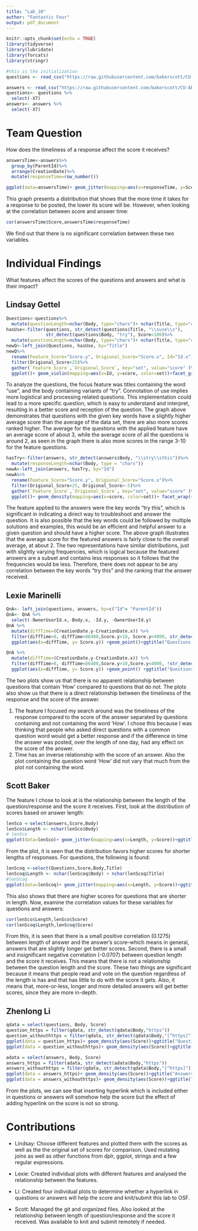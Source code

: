 ```yaml
---
title: "Lab_10"
author: "Fantastic Four"
output: pdf_document
---
```


```r
knitr::opts_chunk$set(echo = TRUE)
library(tidyverse)
library(lubridate)
library(forcats)
library(stringr)
```

```r
#this is the initialization
questions <- read_csv("https://raw.githubusercontent.com/bakerscott/CU-APPM2720/master/m4/Lab10/Questions_trunc.csv")

answers <- read_csv("https://raw.githubusercontent.com/bakerscott/CU-APPM2720/master/m4/Lab10/Answers_trunc.csv")
questions<- questions %>%
  select(-X7)
answers<- answers %>%
  select(-X7)
```

# Team Question
How does the timeliness of a response affect the score it receives?
```r
answersTime<-answers%>%
  group_by(ParentId)%>%
  arrange(CreationDate)%>%
  mutate(responseTime=row_number())

ggplot(data=answersTime)+ geom_jitter(mapping=aes(x=responseTime, y=Score))+ggtitle("Distribution of response time and score of the answer")+xlab("Response time")+ylab("Score")
```
This graph presents a distribution that shows that the more time it takes for a response to be posted, the lower its score will be. However, when looking at the correlation between score and answer time:
```r
cor(answersTime$Score,answersTime$responseTime)
```
We find out that there is no significant correlation between these two variables.


# Individual Findings
What features affect the scores of the questions and answers and what is their impact?

## Lindsay Gettel
```r
Questions<-questions%>%
  mutate(questionLength=nchar(Body, type="chars")+ nchar(Title, type="chars"))
hasUse<-filter(questions, str_detect(questions$Title, "\\suse\\s"),
               str_detect(questions$Body, "try"), Score<100)%>%
  mutate(questionLength=nchar(Body, type="chars")+ nchar(Title, type="chars"))
newQ<-left_join(Questions, hasUse, by="Title")
newQ%>%
  rename(Feature_Score="Score.y", Origional_Score="Score.x", Id="Id.x")%>%
  filter(Origional_Score<25)%>%
  gather(`Feature_Score`,`Origional_Score`, key="set", value="score" )%>%
  ggplot()+ geom_violin(mapping=aes(x=Id, y=score, color=set))+facet_grid(~set)+ ggtitle("Scores for questions containing \"use\" and \"try\" and origional scores")
```
To analyze the questions, the focus feature was titles containing the word "use", and the body containing variants of "try". Connotation of use implies more logistical and processing related questions. This implementation could lead to a more specific question, which is easy to understand and interpret, resulting in a better score and reception of the question.
The graph above demonstrates that questions with the given key words have a slightly higher average score than the average of the data set, there are also more scores ranked higher. The average for the questions with the applied feature have an average score of about 3, while the average score of all the questions is around 2, as seen in the graph there is also more scores in the range 3-10 for the feature questions.
```r
hasTry<-filter(answers, str_detect(answers$Body, "\\stry\\sthis"))%>%
  mutate(responseLength=nchar(Body, type = "chars"))
newA<-left_join(answers, hasTry, by="Id")
newA%>%
  rename(Feature_Score="Score.y", Origional_Score="Score.x")%>%
  filter(Origional_Score<25, Origional_Score>-5)%>%
  gather(`Feature_Score`,`Origional_Score`, key="set", value="score" )%>%
  ggplot()+ geom_density(mapping=aes(x=score, color=set))+ facet_wrap(~set)+ ggtitle("Scores for answers containing \"try this\" and all other responses")
```
The feature applied to the answers were the key words "try this", which is significant in indicating a direct way to troubleshoot and answer the question. It is also possible that the key words could be followed by multiple solutions and examples, this would be an efficient and helpful answer to a given question and should have a higher score.
The above graph illustrates that the average score for the featured answers is fairly close to the overall average, at about 2. The two representations have similar distributions, just with slightly varying frequencies, which is logical because the featured answers are a subset and contains less responses so it follows that the frequencies would be less. Therefore, there does not appear to be any correlation between the key words "try this" and the ranking that the answer received.

## Lexie Marinelli
```r
QnA<- left_join(questions, answers, by=c("Id"= "ParentId"))
QnA<- QnA %>%
  select(-OwnerUserId.x,-Body.x, -Id.y, -OwnerUserId.y)
QnA %>%
  mutate(diffTime=(CreationDate.y-CreationDate.x)) %>%
  filter(diffTime>0, diffTime<86400,Score.y>10, Score.y<4000, str_detect(QnA$Title, "[Hh]ow")) %>%
  ggplot(aes(x=diffTime, y= Score.y)) +geom_point()+ggtitle("Questions with 'How'") + xlab("Length of time until response (sec)") + ylab("Score of Response")

QnA %>%
  mutate(diffTime=(CreationDate.y-CreationDate.x)) %>%
  filter(diffTime>0, diffTime<86400,Score.y>10,Score.y<4000, !str_detect(QnA$Title, "[Hh]ow")) %>%
  ggplot(aes(x=diffTime, y= Score.y)) +geom_point() +ggtitle("Questions without 'How'") + xlab("Length of time until response (sec)") + ylab("Score of Response")
```
The two plots show us that there is no apparent relationship between questions that contain 'How' compared to questions that do not. The plots also show us that there is a direct relationship between the timeliness of the response and the score of the answer.

1. The feature I focused my search around was the timeliness of the response compared to the score of the answer separated by questions containing and not containing the word 'How'. I chose this because I was thinking that people who asked direct questions with a common question word would get a better response and if the difference in time the answer was posted, over the length of one day, had any effect on the score of the answer.
2. Time has an inverse relationship with the score of an answer. Also the plot containing the question word 'How' did not vary that much from the plot not containing the word.

## Scott Baker
The feature I chose to look at is the relationship between the length of the question/response and the score it receives. First, look at the distribution of scores based on answer length:

```r
lenSco <-select(answers,Score,Body)
lenSco$Length <- nchar(lenSco$Body)
# lenSco
ggplot(data=lenSco)+ geom_jitter(mapping=aes(x=Length, y=Score))+ggtitle("Distribution of Scores depending on length of answer")+xlab("Length")+ylab("Score")
```

From the plot, it is seen that the distribution favors higher scores for shorter lengths of responses. For questions, the following is found:


```r
lenScoq <-select(Questions,Score,Body,Title)
lenScoq$Length <- nchar(lenScoq$Body) + nchar(lenScoq$Title)
#lenScoq
ggplot(data=lenScoq)+ geom_jitter(mapping=aes(x=Length, y=Score))+ggtitle("Distribution of Scores depending on length of question")+xlab("Length")+ylab("Score")
```

This also shows that there are higher scores for questions that are shorter in length. Now, examine the correlation values for these variables for questions and answers:

```r
cor(lenSco$Length,lenSco$Score)
cor(lenScoq$Length,lenScoq$Score)
```

From this, it is seen that there is a small positive correlation (0.1275) between length of answer and the answer's score--which means in general, answers that are slightly longer get better scores. Second, there is a small and insignificant negative correlation (-0.0707) between question length and the score it receives. This means that there is not a relationship between the question length and the score. These two things are significant because it means that people read and vote on the question regardless of the length is has and that has little to do with the score it gets. Also, it means that, more-or-less, longer and more detailed answers will get better scores, since they are more in-depth. 

## Zhenlong Li
```r
qdata = select(questions, Body, Score)
question_https = filter(qdata, str_detect(qdata$Body,"https"))
question_withouthttps = filter(qdata, str_detect(qdata$Body,"[^https]"))
ggplot(data = question_https)+ geom_density(aes(Score))+ggtitle("Questions with 'https'") + xlab("Score") + ylab("Propotion")
ggplot(data = question_withouthttps)+ geom_density(aes(Score))+ggtitle("Questions without 'https'") + xlab("Score") + ylab("Propotion")

adata = select(answers, Body, Score)
answers_https = filter(adata, str_detect(adata$Body,"https"))
answers_withouthttps = filter(qdata, str_detect(qdata$Body,"[^https]"))
ggplot(data = answers_https)+ geom_density(aes(Score))+ggtitle("Answers with 'https'") + xlab("Score") + ylab("Propotion")
ggplot(data = answers_withouthttps)+ geom_density(aes(Score))+ggtitle("Answers without 'https'") + xlab("Score") + ylab("Propotion")

```

From the plots, we can see that inserting hyperlink which is included either in questions or answers will somehow help the score but the effect of adding hyperlink on the score is not so strong.

# Contributions
* Lindsay: Choose different features and plotted them with the scores as well as the the original set of scores for comparison. Used mutating joins as well as other functions from dplr, ggplot, strings and a few regular expressions.

* Lexie: Created individual plots with different features and analysed the relationship between the features.

* Li: Created four individual plots to determine whether a hyperlink in questions or answers will help the score and knit/submit this lab to OSF.

* Scott: Managed the git and organized files. Also looked at the relationship between length of question/response and the score it received. Was available to knit and submit remotely if needed.
